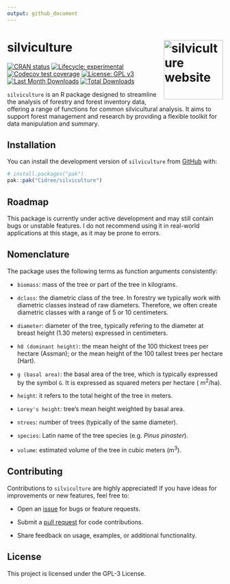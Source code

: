 ```yaml
---
output: github_document
---
```

# silviculture <a href="https://github.com/Cidree/silviculture"><img src="man/figures/logo.png" alt="silviculture website" align="right" height="138"/></a>

<!-- badges: start -->

[![CRAN status](https://www.r-pkg.org/badges/version/silviculture)](https://CRAN.R-project.org/package=silviculture) [![Lifecycle: experimental](https://img.shields.io/badge/lifecycle-experimental-orange.svg)](https://lifecycle.r-lib.org/articles/stages.html#experimental) [![Codecov test coverage](https://codecov.io/gh/Cidree/silviculture/graph/badge.svg)](https://app.codecov.io/gh/Cidree/silviculture) [![License: GPL v3](https://img.shields.io/badge/License-GPLv3-blue.svg)](https://www.gnu.org/licenses/gpl-3.0)
[![Last Month Downloads](https://cranlogs.r-pkg.org/badges/last-month/silviculture?color=green)](https://CRAN.R-project.org/package=silviculture)
[![Total Downloads](https://cranlogs.r-pkg.org/badges/grand-total/silviculture?color=blue)](https://CRAN.R-project.org/package=silviculture)
<!-- badges: end -->

`silviculture` is an R package designed to streamline the analysis of forestry and forest inventory data, offering a range of functions for common silvicultural analysis. It aims to support forest management and research by providing a flexible toolkit for data manipulation and summary.

## Installation

You can install the development version of `silviculture` from [GitHub](https://github.com/) with:

``` r
# install.packages("pak")
pak::pak("Cidree/silviculture")
```

## Roadmap

This package is currently under active development and may still contain bugs or unstable features. I do not recommend using it in real-world applications at this stage, as it may be prone to errors.

## Nomenclature

The package uses the following terms as function arguments consistently:

* `biomass`: mass of the tree or part of the tree in kilograms.

* `dclass`: the diametric class of the tree. In forestry we typically work with diametric classes instead of raw diameters. Therefore, we often create diametric classes with a range of 5 or 10 centimeters.

* `diameter`: diameter of the tree, typically refering to the diameter at breast height (1.30 meters) expressed in centimeters.

* `h0 (dominant height)`: the mean height of the 100 thickest trees per hectare (Assman); or the mean height of the 100 tallest trees per hectare (Hart).

* `g (basal area)`: the basal area of the tree, which is typically expressed by the symbol `G`. It is expressed as squared meters per hectare ( m^2^/ha).

* `height`: it refers to the total height of the tree in meters.

* `Lorey's height`: tree's mean height weighted by basal area.

* `ntrees`: number of trees (typically of the same diameter).

* `species`: Latin name of the tree species (e.g. *Pinus pinaster*).

* `volume`: estimated volume of the tree in cubic meters (m^3^).

## Contributing

Contributions to `silviculture` are highly appreciated! If you have ideas for improvements or new features, feel free to:

-   Open an [issue](https://github.com/Cidree/silviculture/issues) for bugs or feature requests.

-   Submit a [pull request](https://github.com/Cidree/silviculture/pulls) for code contributions.

-   Share feedback on usage, examples, or additional functionality.

## License

This project is licensed under the GPL-3 License.
